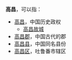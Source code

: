 '''高昌'''，可以指：

*[[高昌|高昌]]，中国历史政权
**[[高昌故城|高昌故城]]
*[[高昌郡|高昌郡]]，中国古代的郡
*[[高昌县|高昌县]]，中国同名县份
*[[高昌区|高昌区]]，吐鲁番市辖区

{{Disambig|G|Cat=二字中國相關消歧義}}